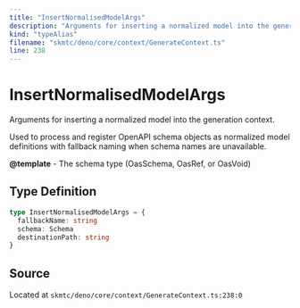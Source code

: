 ```yaml
---
title: "InsertNormalisedModelArgs"
description: "Arguments for inserting a normalized model into the generation context."
kind: "typeAlias"
filename: "skmtc/deno/core/context/GenerateContext.ts"
line: 238
---
```


# InsertNormalisedModelArgs

Arguments for inserting a normalized model into the generation context.

Used to process and register OpenAPI schema objects as normalized
model definitions with fallback naming when schema names are unavailable.


**@template** - The schema type (OasSchema, OasRef, or OasVoid)

## Type Definition

```typescript
type InsertNormalisedModelArgs = {
  fallbackName: string
  schema: Schema
  destinationPath: string
}
```

## Source

Located at `skmtc/deno/core/context/GenerateContext.ts:238:0`
